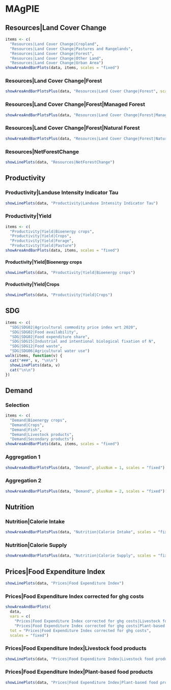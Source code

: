 <!--
|  (C) 2006-2024 Potsdam Institute for Climate Impact Research (PIK)
|  authors, and contributors see CITATION.cff file. This file is part
|  of REMIND and licensed under AGPL-3.0-or-later. Under Section 7 of
|  AGPL-3.0, you are granted additional permissions described in the
|  REMIND License Exception, version 1.0 (see LICENSE file).
|  Contact: remind@pik-potsdam.de
-->
# MAgPIE

## Resources|Land Cover Change

```r
items <- c(
  "Resources|Land Cover Change|Cropland",
  "Resources|Land Cover Change|Pastures and Rangelands",
  "Resources|Land Cover Change|Forest",
  "Resources|Land Cover Change|Other Land",
  "Resources|Land Cover Change|Urban Area")
showAreaAndBarPlots(data, items, scales = "fixed")
```

### Resources|Land Cover Change|Forest

```r
showAreaAndBarPlotsPlus(data, "Resources|Land Cover Change|Forest", scales = "fixed")
```

### Resources|Land Cover Change|Forest|Managed Forest

```r
showAreaAndBarPlotsPlus(data, "Resources|Land Cover Change|Forest|Managed Forest", scales = "fixed")
```

### Resources|Land Cover Change|Forest|Natural Forest

```r
showAreaAndBarPlotsPlus(data, "Resources|Land Cover Change|Forest|Natural Forest", scales = "fixed")
```

### Resources|NetForestChange

```r
showLinePlots(data, "Resources|NetForestChange")
```

##  Productivity


### Productivity|Landuse Intensity Indicator Tau

```r
showLinePlots(data, "Productivity|Landuse Intensity Indicator Tau")
```

### Productivity|Yield

```r
items <- c(
  "Productivity|Yield|Bioenergy crops",
  "Productivity|Yield|Crops",
  "Productivity|Yield|Forage",
  "Productivity|Yield|Pasture")
showAreaAndBarPlots(data, items, scales = "fixed")
```

#### Productivity|Yield|Bioenergy crops

```r
showLinePlots(data, "Productivity|Yield|Bioenergy crops")
```

#### Productivity|Yield|Crops

```r
showLinePlots(data, "Productivity|Yield|Crops")
```


## SDG

```r
items <- c(
  "SDG|SDG02|Agricultural commodity price index wrt 2020",
  "SDG|SDG02|Food availability",
  "SDG|SDG02|Food expenditure share",
  "SDG|SDG15|Industrial and intentional biological fixation of N",
  "SDG|SDG12|Food waste",
  "SDG|SDG06|Agricultural water use")
walk(items, function(v) {
  cat("###", v, "\n\n")
  showLinePlots(data, v)
  cat("\n\n")
})
```

## Demand

### Selection

```r
items <- c(
  "Demand|Bioenergy crops",
  "Demand|Crops",
  "Demand|Fish",
  "Demand|Livestock products",
  "Demand|Secondary products")
showAreaAndBarPlots(data, items, scales = "fixed")
```

### Aggregation 1

```r
showAreaAndBarPlotsPlus(data, "Demand", plusNum = 1, scales = "fixed")
```

### Aggregation 2

```r
showAreaAndBarPlotsPlus(data, "Demand", plusNum = 2, scales = "fixed")
```



## Nutrition

### Nutrition|Calorie Intake

```r
showAreaAndBarPlotsPlus(data, "Nutrition|Calorie Intake", scales = "fixed")
```

### Nutrition|Calorie Supply

```r
showAreaAndBarPlotsPlus(data, "Nutrition|Calorie Supply", scales = "fixed")
```


## Prices|Food Expenditure Index

```r
showLinePlots(data, "Prices|Food Expenditure Index")
```

### Prices|Food Expenditure Index corrected for ghg costs

```r
showAreaAndBarPlots(
  data,
  vars = c(
    "Prices|Food Expenditure Index corrected for ghg costs|Livestock food products",
    "Prices|Food Expenditure Index corrected for ghg costs|Plant-based food products"),
  tot = "Prices|Food Expenditure Index corrected for ghg costs",
  scales = "fixed")
```

### Prices|Food Expenditure Index|Livestock food products

```r
showLinePlots(data, "Prices|Food Expenditure Index|Livestock food products")
```

### Prices|Food Expenditure Index|Plant-based food products

```r
showLinePlots(data, "Prices|Food Expenditure Index|Plant-based food products")
```
